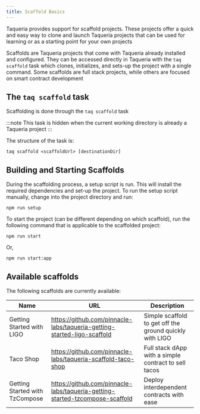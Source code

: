 ```yaml
---
title: Scaffold Basics
---
```


Taqueria provides support for scaffold projects. These projects offer a quick and easy way to clone and launch Taqueria projects that can be used for learning or as a starting point for your own projects

Scaffolds are Taqueria projects that come with Taqueria already installed and configured. They can be accessed directly in Taqueria with the `taq scaffold` task which clones, initializes, and sets-up the project with a single command. Some scaffolds are full stack projects, while others are focused on smart contract development

## The `taq scaffold` task

Scaffolding is done through the `taq scaffold` task 

:::note
This task is hidden when the current working directory is already a Taqueria project
:::

The structure of the task is:

```shell
taq scaffold <scaffoldUrl> [destinationDir]
```

## Building and Starting Scaffolds

During the scaffolding process, a setup script is run. This will install the required dependencies and set-up the project. To run the setup script manually, change into the project directory and run:

```shell
npm run setup
```

To start the project (can be different depending on which scaffold), run the following command that is applicable to the scaffolded project:

```shell
npm run start
```

Or,

```shell
npm run start:app
```

## Available scaffolds

The following scaffolds are currently available:

| Name                         | URL                                                      | Description                                            |
|------------------------------|----------------------------------------------------------|--------------------------------------------------------|
| Getting Started with LIGO  | https://github.com/pinnacle-labs/taqueria-getting-started-ligo-scaffold  | Simple scaffold to get off the ground quickly with LIGO |
| Taco Shop  | https://github.com/pinnacle-labs/taqueria-scaffold-taco-shop  | Full stack dApp with a simple contract to sell tacos |
| Getting Started with TzCompose | https://github.com/pinnacle-labs/taqueria-getting-started-tzcompose-scaffold | Deploy interdependent contracts with ease |